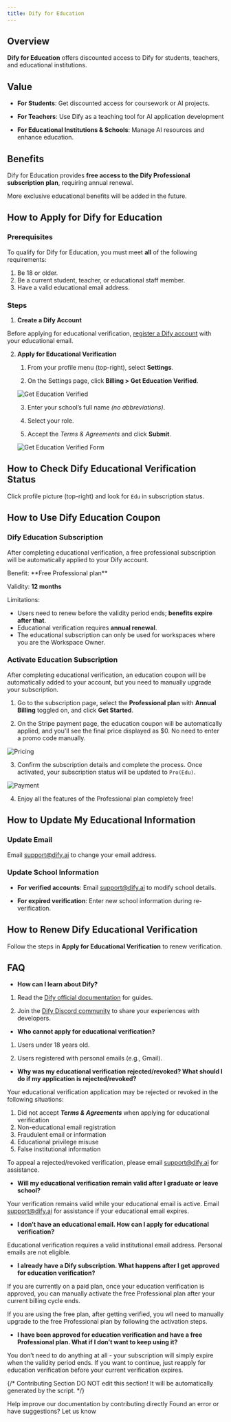 ```yaml
---
title: Dify for Education
---
```


## Overview

**Dify for Education** offers discounted access to Dify for students, teachers, and educational institutions.

## Value

- **For Students**: Get discounted access for coursework or AI projects.

- **For Teachers**: Use Dify as a teaching tool for AI application development

- **For Educational Institutions & Schools**: Manage AI resources and enhance education.

## Benefits

Dify for Education provides **free access to the Dify Professional subscription plan**, requiring annual renewal.

<Info>
More exclusive educational benefits will be added in the future.
</Info>

## How to Apply for Dify for Education

### Prerequisites

To qualify for Dify for Education, you must meet **all** of the following requirements:

1. Be 18 or older.
2. Be a current student, teacher, or educational staff member.
3. Have a valid educational email address.

### Steps

1. **Create a Dify Account**

Before applying for educational verification, [register a Dify account](https://cloud.dify.ai/signin) with your educational email.

2. **Apply for Educational Verification**

   1. From your profile menu (top-right), select **Settings**.

   2. On the Settings page, click **Billing > Get Education Verified**.

   ![Get Education Verified](https://assets-docs.dify.ai/2025/03/662ee0255a499ab4184fd617e0f5767d.png)

   3. Enter your school’s full name *(no abbreviations)*.

   4. Select your role.

   5. Accept the *Terms & Agreements* and click **Submit**.

   ![Get Education Verified Form](https://assets-docs.dify.ai/2025/05/fd3ea7c1846c17bd753d84bcc2fea72b.png)

## How to Check Dify Educational Verification Status

Click profile picture (top-right) and look for `Edu` in subscription status.

## How to Use Dify Education Coupon

### Dify Education Subscription

After completing educational verification, a free professional subscription will be automatically applied to your Dify account.

<Info>
Benefit: **Free Professional plan**

Validity: **12 months**

Limitations:
- Users need to renew before the validity period ends; **benefits expire after that**.
- Educational verification requires **annual renewal**.
- The educational subscription can only be used for workspaces where you are the Workspace Owner.
</Info>

### Activate Education Subscription

After completing educational verification, an education coupon will be automatically added to your account, but you need to manually upgrade your subscription.

1. Go to the subscription page, select the **Professional plan** with **Annual Billing** toggled on, and click **Get Started**.

2. On the Stripe payment page, the education coupon will be automatically applied, and you'll see the final price displayed as $0. No need to enter a promo code manually.

![Pricing](https://assets-docs.dify.ai/2025/05/574d95416f57fba457259c3db2ae947d.png)

3. Confirm the subscription details and complete the process. Once activated, your subscription status will be updated to `Pro(Edu)`.

![Payment](https://assets-docs.dify.ai/2025/05/c2c6afeb44b4bd0ce7f1eccc1292e08b.png)

4. Enjoy all the features of the Professional plan completely free!

## How to Update My Educational Information

### Update Email

Email [support@dify.ai](mailto:support@dify.ai) to change your email address.

### Update School Information

- **For verified accounts**: Email [support@dify.ai](mailto:support@dify.ai) to modify school details.

- **For expired verification**: Enter new school information during re-verification.

## How to Renew Dify Educational Verification

Follow the steps in **Apply for Educational Verification** to renew verification.

## FAQ

- **How can I learn about Dify?**

1. Read the [Dify official documentation](https://docs.dify.ai/) for guides.
   
2. Join the [Dify Discord community](https://discord.com/invite/FngNHpbcY7) to share your experiences with developers.

- **Who cannot apply for educational verification?**

1. Users under 18 years old.

2. Users registered with personal emails (e.g., Gmail).

- **Why was my educational verification rejected/revoked? What should I do if my application is rejected/revoked?**

Your educational verification application may be rejected or revoked in the following situations:

1. Did not accept ***Terms & Agreements*** when applying for educational verification
2. Non-educational email registration
3. Fraudulent email or information
4. Educational privilege misuse
5. False institutional information

To appeal a rejected/revoked verification, please email [support@dify.ai](mailto:support@dify.ai) for assistance.

- **Will my educational verification remain valid after I graduate or leave school?**

Your verification remains valid while your educational email is active. Email [support@dify.ai](mailto:support@dify.ai) for assistance if your educational email expires.

- **I don’t have an educational email. How can I apply for educational verification?**

Educational verification requires a valid institutional email address. Personal emails are not eligible.

- **I already have a Dify subscription. What happens after I get approved for education verification?**

If you are currently on a paid plan, once your education verification is approved, you can manually activate the free Professional plan after your current billing cycle ends.

If you are using the free plan, after getting verified, you wll need to manually upgrade to the free Professional plan by following the activation steps.

- **I have been approved for education verification and have a free Professional plan. What if I don’t want to keep using it?**

You don’t need to do anything at all - your subscription will simply expire when the validity period ends. If you want to continue, just reapply for education verification before your current verification expires.

{/*
Contributing Section
DO NOT edit this section!
It will be automatically generated by the script.
*/}

<CardGroup cols="2">
    <Card
        title="Edit this page"
        icon="pen-to-square"
        href="https://github.com/langgenius/dify-docs/edit/main/en/getting-started/dify-for-education.mdx"
    >
        Help improve our documentation by contributing directly
    </Card>
    <Card
        title="Report an issue"
        icon="github"
        href="https://github.com/langgenius/dify-docs/issues/new?title=Documentation%20Issue%3A%20for-educat&body=%23%23%20Issue%20Description%0A%3C%21--%20Please%20briefly%20describe%20the%20issue%20you%20found%20--%3E%0A%0A%23%23%20Page%20Link%0Ahttps%3A%2F%2Fgithub.com%2Flanggenius%2Fdify-docs%2Fblob%2Fmain%2Fen/getting-started%2Fdify-for-education.mdx%0A%0A%23%23%20Suggested%20Changes%0A%3C%21--%20If%20you%20have%20specific%20suggestions%20for%20changes%2C%20please%20describe%20them%20here%20--%3E%0A%0A%3C%21--%20Thank%20you%20for%20helping%20improve%20our%20documentation%21%20--%3E"
    >
        Found an error or have suggestions? Let us know
    </Card>
</CardGroup>
